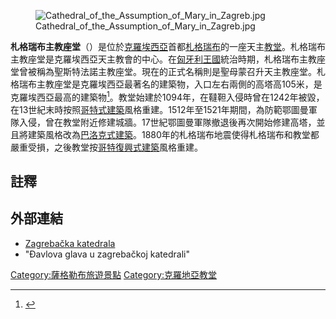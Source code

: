 {{noteTA
|1=zh-hans:萨格勒布;zh-hant:札格瑞布;zh-hk:薩格勒布;zh-mo:薩格勒布;zh-tw:札格瑞布;
}}
[[File:Cathedral_of_the_Assumption_of_Mary_in_Zagreb.jpg|thumb]]

'''札格瑞布主教座堂'''（{{Lang-hr|'''Zagrebačka katedrala'''}}）是位於[[克羅埃西亞|克羅埃西亞]]首都[[札格瑞布|札格瑞布]]的一座天主[[教堂|教堂]]。札格瑞布主教座堂是克羅埃西亞天主教會的中心。在[[匈牙利王國|匈牙利王國]]統治時期，札格瑞布主教座堂曾被稱為聖斯特法諾主教座堂。現在的正式名稱則是聖母蒙召升天主教座堂。札格瑞布主教座堂是克羅埃西亞最著名的建築物，入口左右兩側的高塔高105米，是克羅埃西亞最高的建築物<ref>{{Cite web |url=http://kotobank.jp/word/%E3%82%B6%E3%82%B0%E3%83%AC%E3%83%96%E5%A4%A7%E8%81%96%E5%A0%82 |title=ザグレブ大聖堂（Kotobankl） |access-date=2014-08-21 |archive-date=2013-04-30 |archive-url=https://web.archive.org/web/20130430070848/http://kotobank.jp/word/%E3%82%B6%E3%82%B0%E3%83%AC%E3%83%96%E5%A4%A7%E8%81%96%E5%A0%82 |dead-url=no }}</ref>。教堂始建於1094年，在韃靼入侵時曾在1242年被毀，在13世紀末時按照[[哥特式建築|哥特式建築]]風格重建。1512年至1521年期間，為防範鄂圖曼軍隊入侵，曾在教堂附近修建城牆。17世紀鄂圖曼軍隊撤退後再次開始修建高塔，並且將建築風格改為[[巴洛克式建築|巴洛克式建築]]。1880年的札格瑞布地震使得札格瑞布和教堂都嚴重受損，之後教堂按[[哥特復興式建築|哥特復興式建築]]風格重建。

==註釋==
<references/>

==外部連結==
{{Commons category|Zagreb Cathedral}}
*[http://www.glas-koncila.hr/index.php?option=com_content&view=article&id=95&Itemid=89 Zagrebačka katedrala] {{Wayback|url=http://www.glas-koncila.hr/index.php?option=com_content&view=article&id=95&Itemid=89 |date=20170222234246 }} {{hr icon}}
*"Đavlova glava u zagrebačkoj katedrali" {{hr icon}}

{{Authority control}}

[[Category:薩格勒布旅遊景點|Category:薩格勒布旅遊景點]]
[[Category:克羅地亞教堂|Category:克羅地亞教堂]]